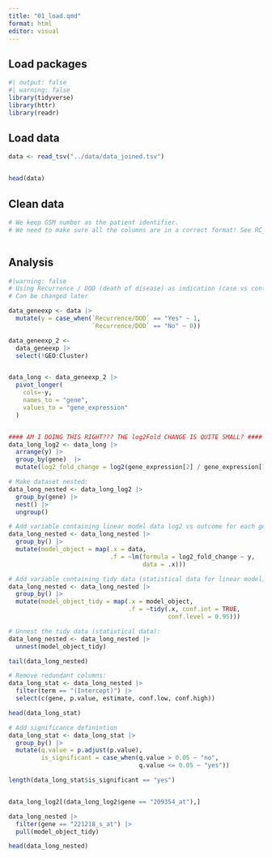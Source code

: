 ```yaml
---
title: "01_load.qmd"
format: html
editor: visual
---
```


## Load packages

```r
#| output: false
#| warning: false
library(tidyverse)
library(httr)
library(readr)
```

## Load data

```r
data <- read_tsv("../data/data_joined.tsv")


head(data)
```

## Clean data

```r
# We keep GSM number as the patient identifier.
# We need to make sure all the columns are in a correct format! See RC_Histology, only one



```

## Analysis

```r
#|warning: false
# Using Recurrence / DOD (death of disease) as indication (case vs control)
# Can be changed later

data_geneexp <- data |>
  mutate(y = case_when(`Recurrence/DOD` == "Yes" ~ 1,
                       `Recurrence/DOD` == "No" ~ 0)) 

data_geneexp_2 <- 
  data_geneexp |> 
  select(!GEO:Cluster)


data_long <- data_geneexp_2 |> 
  pivot_longer(
    cols=-y,
    names_to = "gene",
    values_to = "gene_expression"
  )


#### AM I DOING THIS RIGHT??? THE log2Fold CHANGE IS QUITE SMALL? ####
data_long_log2 <- data_long |>  
  arrange(y) |> 
  group_by(gene)  |> 
  mutate(log2_fold_change = log2(gene_expression[2] / gene_expression[1]))

# Make dataset nested:
data_long_nested <- data_long_log2 |> 
  group_by(gene) |> 
  nest() |> 
  ungroup()

# Add variable containing linear model data log2 vs outcome for each gene.
data_long_nested <- data_long_nested |> 
  group_by() |> 
  mutate(model_object = map(.x = data, 
                            .f = ~lm(formula = log2_fold_change ~ y, 
                                     data = .x)))

# Add variable containing tidy data (statistical data for linear model)
data_long_nested <- data_long_nested |> 
  group_by() |> 
  mutate(model_object_tidy = map(.x = model_object,
                                 .f = ~tidy(.x, conf.int = TRUE,
                                            conf.level = 0.95)))

# Unnest the tidy data (statistical data): 
data_long_nested <- data_long_nested |> 
  unnest(model_object_tidy)

tail(data_long_nested)

# Remove redundant columns: 
data_long_stat <- data_long_nested |> 
  filter(term == "(Intercept)") |> 
  select(c(gene, p.value, estimate, conf.low, conf.high))

head(data_long_stat)

# Add significance definintion
data_long_stat <- data_long_stat |> 
  group_by() |> 
  mutate(q.value = p.adjust(p.value),
         is_significant = case_when(q.value > 0.05 ~ "no",
                                    q.value <= 0.05 ~ "yes"))

length(data_long_stat$is_significant == "yes")


data_long_log2[(data_long_log2$gene == "209354_at"),]

data_long_nested |> 
  filter(gene == "221218_s_at") |> 
  pull(model_object_tidy)

head(data_long_nested)
```
